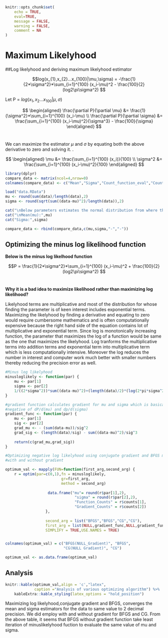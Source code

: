 \newpage
```r
knitr::opts_chunk$set(
	echo = TRUE,
	eval=TRUE,
	message = FALSE,
	warning = FALSE,
	comment = NA
)

```


# Maximum Likelyhood

##Log likelyhood and deriving maximum likelyhood estimator

$$log(x_{1},x_{2}...x_{100}|\mu,\sigma) = 
    -\frac{1}{2*\sigma^2}*\sum_{i=1}^{100} (x_i-\mu)^2 - \frac{100}{2}(log2\pi\sigma^2)
$$

Let P = $log(x_{1},x_{2}...x_{100}|\mu,\sigma)$


$$
\begin{aligned} 
  \frac{\partial P}{\partial \mu} &= \frac{1}{\sigma^2}*\sum_{i=1}^{100} (x_i-\mu) \\ 
  \frac{\partial P}{\partial \sigma} &= \frac{\sum_{i=1}^{100} (x_i-\mu)^2}{\sigma^3} -       \frac{100}{\sigma}
\end{aligned}
$$
<br>

We can maximize the estimator $\mu$ and $\sigma$ by equating both the above
derivative to zero and solving it.   .
<br>

 $$ \begin{aligned}
 \mu &= \frac{\sum_{i=1}^{100} (x_i)}{100} \\
 \sigma^2 &= \frac{\sum_{i=1}^{100} (x_i-\mu)^2}{100}
 \end{aligned}
 $$
```r
library(dplyr)
compare_data <- matrix(ncol=4,nrow=0)
colnames(compare_data) <- c("Mean","Sigma","Count_function_eval","Count_gradient_eval")

load("data.RData")
mu <- round(sum(data)/length(data),2)
sigma <- round(sqrt(sum((data-mu)^2)/length(data)),2)

cat("\nBelow parameters estimates the normal distribution from where the sample is taken: \n\n")
cat("\nMean(mu):",mu)
cat("Sigma:",sigma)

compare_data <- rbind(compare_data,c(mu,sigma,"-","-"))
```


## Optimizing the minus log likelihood function
**Below is the minus log likelhood function**

$$P = 
    \frac{1}{2*\sigma^2}*\sum_{i=1}^{100} (x_i-\mu)^2 + \frac{100}{2}(log2\pi\sigma^2)
$$
<br>

**Why it is a bad idea to maximize likelihood rather than maximizing log likelihood?**

Likelyhood terms are multiplicative and most of the distribution for whose finding
the parameter is of keen interest includes exponential terms. Maximizing the likelyhood by 
finding a derivative and equating to zero would require cumbersome mathematics and is often computationally expensive because the right hand side of the equation contains lot of 
multiplicative and exponential term. Since log is monotonically increasing function,
the parameter that maximizes the log of a function would be same as the one that maximizes
the likelyhood. Log tranforms the multiplicative terms into addition terms and exponential
term into multiplicative term which is less computationally intensive. Moreover the log reduces
the number in interest and computer work much better with smaller numbers thereby reducing the 
precision error as well.
```r
#Minus log likelyhood
minusloglikely <- function(par) {
    mu <- par[1]
    sigma <- par[2]
    1/((2*sigma^2))*sum((data-mu)^2)+(length(data)/2)*(log(2*pi*sigma^2))
}

#gradient function calculates gradient for mu and sigma which is basically
#negative of dP/d(mu) and dp/d(sigma)
gradient_func <- function(par) {
    mu <- par[1]
    sig <- par[2]
    grad_mu <- - (sum(data-mu))/sig^2 
    grad_sig <- (length(data)/sig) - sum((data-mu)^2)/sig^3
    
    return(c(grad_mu,grad_sig))
}

#Optimizing negative log likelyhood using conjugate gradient and BFGS method
#with and without gradient

optimum_val <- mapply(FUN=function(first_arg,second_arg) {
    r = optim(par=c(0,1),fn = minusloglikely,
                         gr=first_arg,
                         method = second_arg) 
    
                   data.frame("mu"= round(r$par[1],2),
                               "sigma" = round(r$par[2],2),
                               "Function_Counts" = r$counts[1],
                               "Gradient_Counts" = r$counts[2])
                  },
    
                  second_arg = list("BFGS","BFGS","CG","CG"),
                  first_arg = list(NULL,gradient_func,NULL,gradient_func),
                  SIMPLIFY = TRUE,USE.NAMES = TRUE)


colnames(optimum_val) = c("BFGS(NULL_Gradient)", "BFGS", 
                          "CG(NULL Gradient)", "CG")

optimum_val <- as.data.frame(optimum_val)
```



## Analysis

```r
knitr::kable(optimum_val,align = 'c',"latex",
             caption ="Analysis of various optimizing algorithm") %>% 
    kableExtra::kable_styling(latex_options = "hold_position")
```
Maximizing log likelyhood,conjugate gradient and BFGS, converges the mean and sigma
estimators for the data to same value to 2 decimal precision. We did employ with and
without gradient for BFGS and CG. From the above table, it seems that BFGS without
gradient function take least iteration of minuslikelyhood fuction to evaluate the same
value of mu and sigma.

